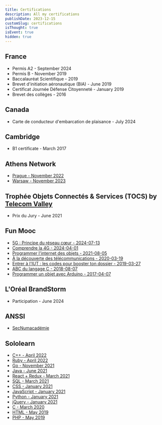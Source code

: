 ```yaml
---
title: Certifications
description: All my certifications
publishDate: 2023-12-15
customSlug: certifications
isThought: true
isEvent: true
hidden: true
---
```


## France

- Permis A2 - September 2024
- Permis B - November 2019
- Baccalauréat Scientifique - 2019
- Brevet d'initiation aéronautique (BIA) - June 2019
- Certificat Journée Défense Citoyenneté - January 2019
- Brevet des collèges - 2016

## Canada

- Carte de conducteur d'embarcation de plaisance - July 2024

## Cambridge

- B1 certificate - March 2017

## Athens Network

- [Prague - November 2022](https://register.athensnetwork.eu/verify)
- [Warsaw - November 2023](https://register.athensnetwork.eu/verify)

## Trophée Objets Connectés & Services (TOCS) by [Telecom Valley](https://www.telecom-valley.fr/)

- Prix du Jury - June 2021

## Fun Mooc

- [5G : Principe du réseau cœur - 2024-07-13](https://openbadgepassport.com/app/badge/info/767877)
- [Comprendre la 4G - 2024-04-01](https://openbadgepassport.com/app/badge/info/708511)
- [Programmer l'internet des objets - 2021-08-05](https://lms.fun-mooc.fr/media/attestations/attestation_suivi_course-v1:MinesTelecom+04038+session01_e4f130d850e2f04b275090b6b452ea48.pdf)
- [À la découverte des télécommunications - 2020-03-19](https://lms.fun-mooc.fr/media/attestations/attestation_suivi_course-v1:MinesTelecom+04013+session04_b7411c2703a7ca083f5298346d303246.pdf)
- [Entrer à l'IUT : les codes pour booster ton dossier - 2019-03-27](https://lms.fun-mooc.fr/media/attestations/attestation_suivi_course-v1:parisdescartes+70002+session05_21bef0a3d032786995c836ae98e3f312.pdf)
- [ABC du langage C - 2018-08-07](https://lms.fun-mooc.fr/media/attestations/attestation_suivi_course-v1:MinesTelecom+04019+session03_e0cc55bf8fc37cad0bb0b95a551e5974.pdf)
- [Programmer un objet avec Arduino - 2017-04-07](https://lms.fun-mooc.fr/media/attestations/attestation_suivi_MinesTelecom_04017S02_session02_653a85958124efe3be3919ebced4ca1e.pdf)

## L'Oréal BrandStorm

- Participation - June 2024

## ANSSI

- [SecNumacadémie](https://secnumacademie.gouv.fr/)

## Sololearn

- [C++ - April 2022](https://www.sololearn.com/Certificate/1051-7347864/pdf/)
- [Ruby - April 2022](https://www.sololearn.com/Certificate/1081-7347864/pdf/)
- [Go - November 2021](https://www.sololearn.com/Certificate/1164-7347864/pdf/)
- [Java - June 2021](https://www.sololearn.com/Certificate/1068-7347864/pdf/)
- [React + Redux - March 2021](https://www.sololearn.com/Certificate/1097-7347864/pdf/)
- [SQL - March 2021](https://www.sololearn.com/Certificate/1060-7347864/pdf/)
- [CSS - January 2021](https://www.sololearn.com/Certificate/1023-7347864/pdf/)
- [JavaScript - January 2021](https://www.sololearn.com/Certificate/1024-7347864/pdf/)
- [Python - January 2021](https://www.sololearn.com/Certificate/1073-7347864/pdf/)
- [jQuery - January 2021](https://www.sololearn.com/Certificate/1082-7347864/pdf/)
- [C - March 2020](https://www.sololearn.com/Certificate/1089-7347864/pdf/)
- [HTML - May 2019](https://www.sololearn.com/Certificate/1014-7347864/pdf/)
- [PHP - May 2019](https://www.sololearn.com/Certificate/1059-7347864/pdf/)

